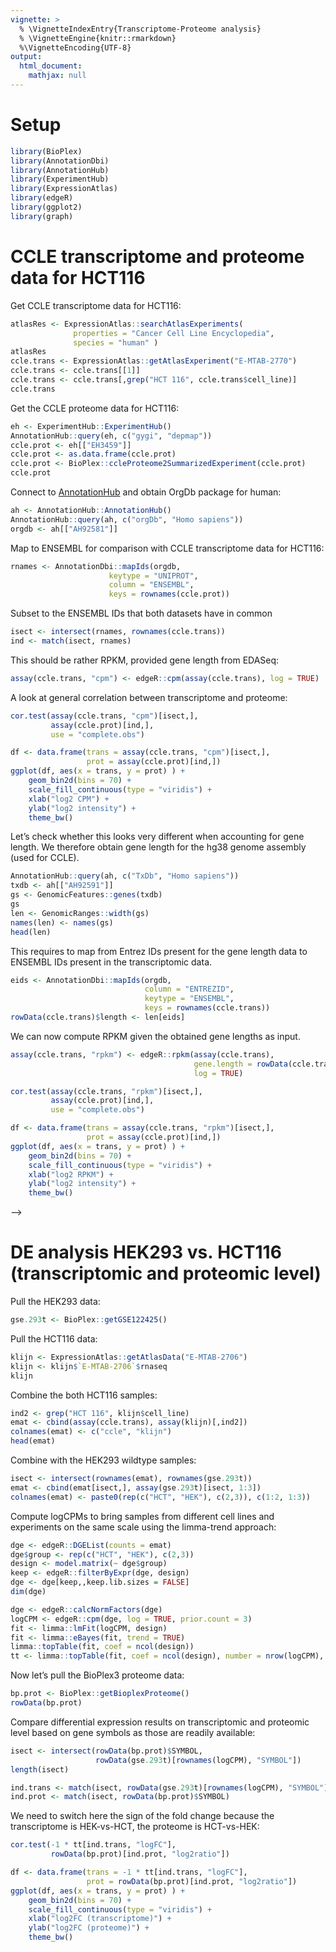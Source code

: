 ```yaml
---
vignette: >
  % \VignetteIndexEntry{Transcriptome-Proteome analysis}
  % \VignetteEngine{knitr::rmarkdown}
  %\VignetteEncoding{UTF-8}
output:
  html_document:
    mathjax: null   
---
```


# Setup

```r
library(BioPlex)
library(AnnotationDbi)
library(AnnotationHub)
library(ExperimentHub)
library(ExpressionAtlas)
library(edgeR)
library(ggplot2)
library(graph)
```

# CCLE transcriptome and proteome data for HCT116

Get CCLE transcriptome data for HCT116:
 
```r
atlasRes <- ExpressionAtlas::searchAtlasExperiments(
              properties = "Cancer Cell Line Encyclopedia", 
              species = "human" )
atlasRes
ccle.trans <- ExpressionAtlas::getAtlasExperiment("E-MTAB-2770")
ccle.trans <- ccle.trans[[1]]
ccle.trans <- ccle.trans[,grep("HCT 116", ccle.trans$cell_line)]
ccle.trans
```

Get the CCLE proteome data for HCT116:

```r
eh <- ExperimentHub::ExperimentHub()
AnnotationHub::query(eh, c("gygi", "depmap"))
ccle.prot <- eh[["EH3459"]]
ccle.prot <- as.data.frame(ccle.prot)
ccle.prot <- BioPlex::ccleProteome2SummarizedExperiment(ccle.prot)
ccle.prot
```

Connect to 
[AnnotationHub](http://bioconductor.org/packages/AnnotationHub) and
obtain OrgDb package for human:

```r
ah <- AnnotationHub::AnnotationHub()
AnnotationHub::query(ah, c("orgDb", "Homo sapiens"))
orgdb <- ah[["AH92581"]]
```

Map to ENSEMBL for comparison with CCLE transcriptome data for HCT116:

```r
rnames <- AnnotationDbi::mapIds(orgdb,
                      keytype = "UNIPROT",
                      column = "ENSEMBL",
                      keys = rownames(ccle.prot))
```

Subset to the ENSEMBL IDs that both datasets have in common

```r
isect <- intersect(rnames, rownames(ccle.trans))
ind <- match(isect, rnames)
```

This should be rather RPKM, provided gene length from EDASeq:
 
```r
assay(ccle.trans, "cpm") <- edgeR::cpm(assay(ccle.trans), log = TRUE)
```

A look at general correlation between transcriptome and proteome:

```r
cor.test(assay(ccle.trans, "cpm")[isect,], 
         assay(ccle.prot)[ind,],
         use = "complete.obs")
```

```r
df <- data.frame(trans = assay(ccle.trans, "cpm")[isect,],
                 prot = assay(ccle.prot)[ind,])
ggplot(df, aes(x = trans, y = prot) ) +
    geom_bin2d(bins = 70) +
    scale_fill_continuous(type = "viridis") +
    xlab("log2 CPM") +
    ylab("log2 intensity") +
    theme_bw()
```


Let's check whether this looks very different when accounting for gene length.
We therefore obtain gene length for the hg38 genome assembly (used for CCLE).

```r
AnnotationHub::query(ah, c("TxDb", "Homo sapiens"))
txdb <- ah[["AH92591"]]
gs <- GenomicFeatures::genes(txdb)
gs
len <- GenomicRanges::width(gs)
names(len) <- names(gs)
head(len)
```

This requires to map from Entrez IDs present for the gene length data to ENSEMBL IDs
present in the transcriptomic data. 

```r
eids <- AnnotationDbi::mapIds(orgdb,
                              column = "ENTREZID",
                              keytype = "ENSEMBL", 
                              keys = rownames(ccle.trans))
rowData(ccle.trans)$length <- len[eids]
```

We can now compute RPKM given the obtained gene lengths as input.

```r
assay(ccle.trans, "rpkm") <- edgeR::rpkm(assay(ccle.trans), 
                                         gene.length = rowData(ccle.trans)$length,
                                         log = TRUE) 
```

```r
cor.test(assay(ccle.trans, "rpkm")[isect,],
         assay(ccle.prot)[ind,],
         use = "complete.obs")
```

```r
df <- data.frame(trans = assay(ccle.trans, "rpkm")[isect,],
                 prot = assay(ccle.prot)[ind,])
ggplot(df, aes(x = trans, y = prot) ) +
    geom_bin2d(bins = 70) +
    scale_fill_continuous(type = "viridis") +
    xlab("log2 RPKM") +
    ylab("log2 intensity") +
    theme_bw()
```
-->

# DE analysis HEK293 vs. HCT116 (transcriptomic and proteomic level)

Pull the HEK293 data:

```r
gse.293t <- BioPlex::getGSE122425()
```

Pull the HCT116 data:

```r
klijn <- ExpressionAtlas::getAtlasData("E-MTAB-2706")
klijn <- klijn$`E-MTAB-2706`$rnaseq
klijn
```

Combine the both HCT116 samples:

```r
ind2 <- grep("HCT 116", klijn$cell_line)
emat <- cbind(assay(ccle.trans), assay(klijn)[,ind2])
colnames(emat) <- c("ccle", "klijn")
head(emat)
```

Combine with the HEK293 wildtype samples:

```r
isect <- intersect(rownames(emat), rownames(gse.293t))
emat <- cbind(emat[isect,], assay(gse.293t)[isect, 1:3])
colnames(emat) <- paste0(rep(c("HCT", "HEK"), c(2,3)), c(1:2, 1:3)) 
```

Compute logCPMs to bring samples from different cell lines and experiments on
the same scale using the limma-trend approach:

```r
dge <- edgeR::DGEList(counts = emat)
dge$group <- rep(c("HCT", "HEK"), c(2,3))
design <- model.matrix(~ dge$group)
keep <- edgeR::filterByExpr(dge, design)
dge <- dge[keep,,keep.lib.sizes = FALSE]
dim(dge)
```

```r
dge <- edgeR::calcNormFactors(dge)
logCPM <- edgeR::cpm(dge, log = TRUE, prior.count = 3)
fit <- limma::lmFit(logCPM, design)
fit <- limma::eBayes(fit, trend = TRUE)
limma::topTable(fit, coef = ncol(design))
tt <- limma::topTable(fit, coef = ncol(design), number = nrow(logCPM), sort.by = "none")
```

Now let's pull the BioPlex3 proteome data:

```r
bp.prot <- BioPlex::getBioplexProteome()
rowData(bp.prot)
```

Compare differential expression results on transcriptomic and proteomic level
based on gene symbols as those are readily available:

```r
isect <- intersect(rowData(bp.prot)$SYMBOL, 
                   rowData(gse.293t)[rownames(logCPM), "SYMBOL"])
length(isect)
```

```r
ind.trans <- match(isect, rowData(gse.293t)[rownames(logCPM), "SYMBOL"])
ind.prot <- match(isect, rowData(bp.prot)$SYMBOL)
```

We need to switch here the sign of the fold change because the transcriptome
is HEK-vs-HCT, the proteome is HCT-vs-HEK:

```r
cor.test(-1 * tt[ind.trans, "logFC"], 
         rowData(bp.prot)[ind.prot, "log2ratio"])
```

```r
df <- data.frame(trans = -1 * tt[ind.trans, "logFC"],
                 prot = rowData(bp.prot)[ind.prot, "log2ratio"])
ggplot(df, aes(x = trans, y = prot) ) +
    geom_bin2d(bins = 70) +
    scale_fill_continuous(type = "viridis") +
    xlab("log2FC (transcriptome)") +
    ylab("log2FC (proteome)") +
    theme_bw()
```


